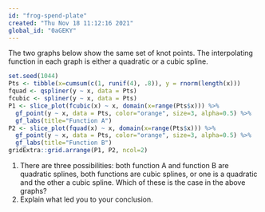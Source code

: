 ```yaml
---
id: "frog-spend-plate"
created: "Thu Nov 18 11:12:16 2021"
global_id: "0aGEKY"
---
```


The two graphs below show the same set of knot points. The interpolating function in each graph is either a quadratic or a cubic spline.
```r
set.seed(1044)
Pts <- tibble(x=cumsum(c(1, runif(4), .8)), y = rnorm(length(x)))
fquad <- qspliner(y ~ x, data = Pts)
fcubic <- spliner(y ~ x, data = Pts)
P1 <- slice_plot(fcubic(x) ~ x, domain(x=range(Pts$x))) %>%
  gf_point(y ~ x, data = Pts, color="orange", size=3, alpha=0.5) %>%
  gf_labs(title="Function A")
P2 <- slice_plot(fquad(x) ~ x, domain(x=range(Pts$x))) %>%
  gf_point(y ~ x, data = Pts, color="orange", size=3, alpha=0.5) %>%
  gf_labs(title="Function B")
gridExtra::grid.arrange(P1, P2, ncol=2)
```

1. There are three possibilities: both function A and function B are quadratic splines, both functions are cubic splines, or one is a quadratic and the other a cubic spline. Which of these is the case in the above graphs?
2. Explain what led you to your conclusion.

